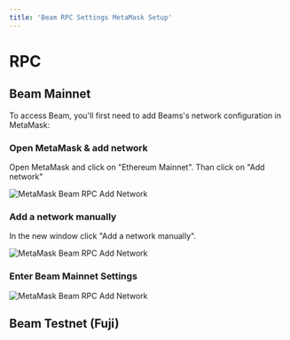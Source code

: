 ```yaml
---
title: 'Beam RPC Settings MetaMask Setup'
---
```



# RPC

## Beam Mainnet

<Callout type="info">
  To access Beam, you'll first need to add Beams's network configuration in MetaMask:
</Callout>

<Steps>
 
### Open MetaMask & add network

Open MetaMask and click on "Ethereum Mainnet". Than click on "Add network"
 
![MetaMask Beam RPC Add Network](/metamask1.png)

 
### Add a network manually
 
In the new window click "Add a network manually".

![MetaMask Beam RPC Add Network](/metamask2.png)

### Enter Beam Mainnet Settings

![MetaMask Beam RPC Add Network](/metamask3.png)
 
</Steps>


## Beam Testnet (Fuji) 

